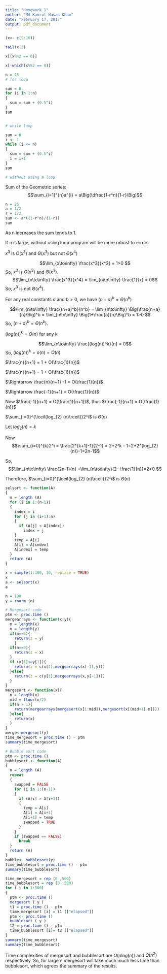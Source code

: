 ---
title: "Homework 1"
author: "Md Kamrul Hasan Khan"
date: "February 17, 2017"
output: pdf_document
---
\begin{center}
\center{ \textbf{\textit{\underline{Answer to the Question Number 1}}}}
\end{center}
```{r}

(x<- c(9:16))

tail(x,3)

x[(x%%2 == 0)]

x[-which(x%%2 == 0)]

```

\begin{center}
\center{ \textbf{\textit{\underline{Answer to the Question Number 2}}}}
\end{center}
```{r}
n = 25
# for loop

sum = 0
for (i in 1:n)
{
  sum = sum + (0.5^i)
}
sum


# while loop

sum = 0
i <- 1
while (i <= n)
{
  sum = sum + (0.5^i)
  i = i+1
}
sum

# without using a loop
```

Sum of the Geometric series: 
$$\sum_{i=1}^{n}a^{i} = a\Big(\dfrac{1-r^n}{1-r}\Big)$$


```{r}
n = 25
a = 1/2
r = 1/2
sum <- a*((1-r^n)/(1-r))
sum
```
As n increases the sum tends to 1.

If n is large, without using loop program will be more robust to errors.

\begin{center}
\center{ \textbf{\textit{\underline{Answer to the Question Number 3}}}}
\end{center}
\textbf{Question I:} $x^3$ is $O(x^3)$ and $\Theta(x^3)$ but not $\Theta(x^4)$ 

\textbf{Answer:} $$\lim_{x\to\infty} \frac{x^3}{x^3} = 1>0 $$
So, $x^3$ is $O(x^3)$ and $\Theta(x^3)$.
$$\lim_{n\to\infty} \frac{x^3}{x^4} = \lim_{n\to\infty} \frac{1}{x} = 0$$
So, $x^3$ is not $\Theta(x^4)$.

\textbf{Question II:} For any real constants $a$ and $b>0$, we have 
$(n+a)^b = \Theta(n^b)$

\textbf{Answer:} $$\lim_{n\to\infty} \frac{(n+a)^b}{n^b} = \lim_{n\to\infty} \Big(\frac{n+a}{n}\Big)^b = \lim_{n\to\infty} \Big(1+\frac{a}{n}\Big)^b = 1>0 $$
So, $(n+a)^b = \Theta(n^b)$.

\textbf{Question III:} $(log(n))^k = O(n)$ for any k

\textbf{Answer:} $$\lim_{n\to\infty} \frac{(log(n))^k}{n} = 0$$
So, $(log(n))^k = o(n) = O(n)$ 

\textbf{Question IV:} $\frac{n}{n+1} = 1 + O(\frac{1}{n})$

\textbf{Answer:} $\frac{n}{n+1} = 1 + O(\frac{1}{n})$

$\Rightarrow \frac{n}{n+1} -1 =  O(\frac{1}{n})$

$\Rightarrow \frac{-1}{n+1} = O(\frac{1}{n})$

Now $\frac{-1}{n+1} = O(\frac{1}{n+1})$, thus $\frac{-1}{n+1} = O(\frac{1}{n})$

\textbf{Question V:} $\sum_{i=0}^{\lceil{log_{2} (n)\rceil}}2^i$ is $\Theta(n)$

\textbf{Answer:} Let $log_{2} (n) = k$

Now$$\sum_{i=0}^{k}2^i = \frac{2^{k+1}-1}{2-1} = 2*2^k - 1=2*2^{log_{2} (n)}-1=2n-1$$ 

So, $$\lim_{n\to\infty} \frac{2n-1}{n} =\lim_{n\to\infty}(2- \frac{1}{n})=2>0 $$

Therefore, $\sum_{i=0}^{\lceil{log_{2} (n)\rceil}}2^i$ is $\Theta(n)$


\vspace{.3in}

\begin{center}
\center{ \textbf{\textit{\underline{Answer to the Question Number 4(a)}}}}
\end{center}
```{r}
selsort <- function(A)
{
  n = length (A)
  for (i in 1:(n-1))
  {
    index = i
    for (j in (i+1):n)
    {
      if (A[j] < A[index])
        index = j
    }
    temp = A[i]
    A[i] = A[index]
    A[index] = temp
  }
  return (A)
}

x = sample(1:100, 10, replace = TRUE)
x
a <- selsort(x)
a
```
\begin{center}
\center{ \textbf{\textit{\underline{Answer to the Question Number 4(b)}}}}
\end{center}
```{r}
n = 100
y = rnorm (n)

# Mergesort code
ptm <- proc.time ()
mergearrays <- function(x,y){
  m = length(x)
  n = length(y)
  if(m==0){
    return(z = y)
    }
  if(n==0){
    return(z = x)
  }
  if (x[1]<=y[1]){
    return(z = c(x[1],mergearrays(x[-1],y)))
  }else{
    return(z = c(y[1],mergearrays(x,y[-1])))
  }
}
mergesort <- function(x){
  n = length(x)
  mid = floor(n/2)
  if(n > 1){
    return(mergearrays(mergesort(x[1:mid]),mergesort(x[(mid+1):n])))
  }else{
    return(x)
  }
}
merge<-mergesort(y)
time_mergesort = proc.time () - ptm
summary(time_mergesort)

# Bubble sort code
ptm <- proc.time ()
bubblesort <- function(A)
{
  n = length (A)
  repeat 
  { 
    swapped = FALSE
    for (i in 1:(n-1))
    {
      if (A[i] > A[i+1])
      {
        temp = A[i]
        A[i] = A[i+1]
        A[i+1] = temp
        swapped = TRUE
      }
    }
    if (swapped == FALSE) 
      break
  }
  return (A)
}
bubble<- bubblesort(y)
time_bubblesort = proc.time () - ptm
summary(time_bubblesort)
```
\begin{center}
\center{ \textbf{\textit{\underline{Answer to the Question Number 4(c)}}}}
\end{center}
```{r}
time_mergesort = rep (0 ,500)
time_bubblesort = rep (0 ,500)
for ( i in 1:500)
{
  ptm <- proc.time ()
  mergesort ( y )
  t1 = proc.time () - ptm
  time_mergesort [i] = t1 [["elapsed"]]
  ptm <- proc.time ()
  bubblesort ( y )
  t2 = proc.time () - ptm
  time_bubblesort [i]= t2 [["elapsed"]]
}
summary(time_mergesort)
summary(time_bubblesort)


```
Time complexities of mergesort and bubblesort are $O(nlog(n))$ and $O(n^2)$ respectively. So, for large n mergesort will take much much less time than bubblesort, which agrees the summary of the results.



